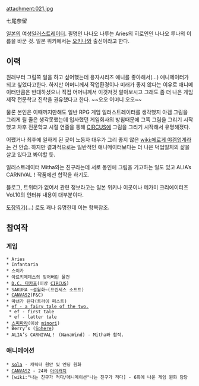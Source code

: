 attachment:021.jpg

七尾奈留

[[일본]]의 여성[[일러스트레이터]]. 필명인 나나오 나루는 Aries의 히로인인 나나오 루나의 이름을 바꾼 것.
일본 위키에서는 [[오키나와]] 출신이라고 한다.

== 이력 ==
원래부터 그림쪽 일을 하고 싶어했는데 용자시리즈 애니를 좋아해서(...) 애니메이터가 되고 싶었다고한다. 
하지만 어머니께서 작업환경이나 미래가 좋지 않다는 이유로 애니메이터만큼은 반대하셨으나 직접 어머니께서 이것저것 알아보시고 그래도 좀 더 나은 게임제작 전문학교 진학을 권유했다고 한다. ~~오오 어머니 오오~~ 

물론 본인은 이때까지만해도 일반 RPG 게임 일러스트레이터를 생각했지 야겜 그림을 그리게 될 줄은 생각못했는데 입사했던 게임회사의 방침때문에 그쪽 그림을 그리기 시작했고 차후 전문학교 시절 연줄을 통해 [[CIRCUS]]에 그림을 그리기 시작해서 유명해졌다.

어쨌거나 최후에 일하게 된 곳이 노동자 대우가 그리 좋지 않은 [[wiki:에로게 야겜업계]]라는 건 안습. 하지만 결과적으로는 일반적인 애니메이터보다는 더 나은 덕업일치의 삶을 살고 있다고 봐야할 듯.

일러스트레이터 Mitha와는 친구라는데 서로 동인에 그림을 기고하는 일도 있고 ALIA’s CARNIVAL！작품에선 합작을 하기도.

블로그, 트위터가 없어서 관련 정보라고는 일본 위키나 이곳이나 메가미 크리에이터즈 Vol.10의 인터뷰 내용이 대부분이다.


[[도장찍기]](...) 로도 꽤나 유명한데 이는 항목참조.


== 참여작 ==
=== 게임 ===
 * Aries
 * Infantaria
 * 스이카
 * 아르키메데스의 잊어버린 물건
 * [[D.C. 다카포]](이상 [[CIRCUS]])
 * SAKURA ~설월화~(프린세스 소프트)
 * [[CANVAS2]](F&C)
 * 마녀가 된다(트라이 퍼스트)
 * [[ef - a fairy tale of the two.]]
  * ef - first tale
  * ef - latter tale
 * [[스피파라]](이상 [[minori]])
 * Berry’s ([[Sphere]])
 * ALIA’s CARNIVAL！ (NanaWind) - Mitha와 합작.

=== 애니메이션 ===
 * [[sola]] - 캐릭터 원안 및 엔딩 원화
 * [[CANVAS2]] - 24화 [[아이캐치]]
 * [wiki:"나는 친구가 적다/애니메이션"나는 친구가 적다] - 6화에 나온 게임 원화 담당
